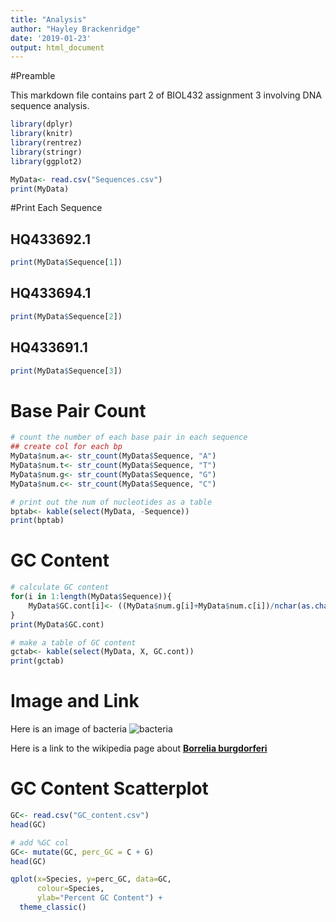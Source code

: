 ```yaml
---
title: "Analysis"
author: "Hayley Brackenridge"
date: '2019-01-23'
output: html_document
---
```

#Preamble
 
This markdown file contains part 2 of BIOL432 assignment 3 involving DNA sequence analysis.

```r
library(dplyr)
library(knitr)
library(rentrez)
library(stringr)
library(ggplot2)

MyData<- read.csv("Sequences.csv")
print(MyData)
```

#Print Each Sequence

## HQ433692.1

```r
print(MyData$Sequence[1])
```

## HQ433694.1

```r
print(MyData$Sequence[2])
```

## HQ433691.1

```r
print(MyData$Sequence[3])
```

# Base Pair Count

```r
# count the number of each base pair in each sequence
## create col for each bp
MyData$num.a<- str_count(MyData$Sequence, "A")
MyData$num.t<- str_count(MyData$Sequence, "T")
MyData$num.g<- str_count(MyData$Sequence, "G")
MyData$num.c<- str_count(MyData$Sequence, "C")

# print out the num of nucleotides as a table
bptab<- kable(select(MyData, -Sequence))
print(bptab)
```

# GC Content

```r
# calculate GC content
for(i in 1:length(MyData$Sequence)){
    MyData$GC.cont[i]<- ((MyData$num.g[i]+MyData$num.c[i])/nchar(as.character(MyData$Sequence))[i]*100)
}
print(MyData$GC.cont)

# make a table of GC content
gctab<- kable(select(MyData, X, GC.cont))
print(gctab)
```

# Image and Link

Here is an image of bacteria ![bacteria](bac.jpg)

Here is a link to the wikipedia page about [**Borrelia burgdorferi**](https://en.wikipedia.org/wiki/Borrelia_burgdorferi)

# GC Content Scatterplot

```r
GC<- read.csv("GC_content.csv")
head(GC)

# add %GC col
GC<- mutate(GC, perc_GC = C + G)
head(GC)

qplot(x=Species, y=perc_GC, data=GC, 
      colour=Species,
      ylab="Percent GC Content") +
  theme_classic()
```

